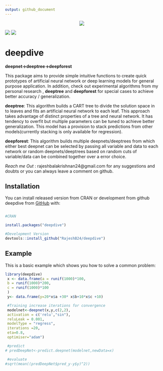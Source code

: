 ```yaml
---
output: github_document
---
```


<!-- README.md is generated from README.Rmd. Please edit that file -->



<p align="center">
  <img  src="https://i.ibb.co/Snv5grs/deepdivelogo.png">
</p>


[![](https://www.r-pkg.org/badges/version/deepdive?color=green)](https://cran.r-project.org/package=deepdive) [![](https://img.shields.io/badge/Dev-1.0.2-green.svg)](https://rajeshb24.github.io/deepdive/)

# deepdive

**deepnet->deeptree->deepforest**

This package aims to provide simple intuitive functions to create quick prototypes of artificial neural network or deep learning models for general purpose application. In addition, check out experimental algorithms from my personal research , **deeptree** and **deepforest** for special cases to achieve better accuracy / generalization.


**deeptree**: This algorithm builds a CART tree to divide the solution space in to leaves and fits an artificial neural network to each leaf. This approach takes advantage of distinct properties of a tree and neural network. It has tendency to overfit but multiple parameters can be tuned to achieve better generalization. This model has a provision to stack predictions from other models(currently stacking is only available for regression).

**deepforest**: This algorithm builds  multiple deepnets/deeptrees from which either best deepnet can be selected by passing all variable and data to each network or random deepnets/deeptrees based on random cuts of variable/data can be combined together over a error choice. 

*Reach me Out* : rajeshbalakrishnan24@gmail.com for any suggestions and doubts or you can always leave a comment on github.


## Installation

You can install released version from CRAN or development from github deepdive from [GitHub](https://github.com/RajeshB24/deepdive) with:
 
``` r

#CRAN

install.packages("deepdive")

#Development Version
devtools::install_github("RajeshB24/deepdive")
```

## Example

This is a basic example which shows you how to solve a common problem:

```r
library(deepdive)
 x <- data.frame(a = runif(1000)*100,
 b = runif(1000)*200,
 c = runif(1000)*100
 )
 y<- data.frame(y=20*x$a +30* x$b+10*x$c +10)

 #Training increase iterations for convergence
 modelnet<-deepnet(x,y,c(2,2),
 activation = c('relu',"sin"),
 reluLeak = 0.001,
 modelType = "regress",
 iterations =20,
 eta=0.8,
 optimiser="adam")

 #predict
# predDeepNet<-predict.deepnet(modelnet,newData=x)

 #evaluate
#sqrt(mean((predDeepNet$pred_y-y$y)^2))

 

```

